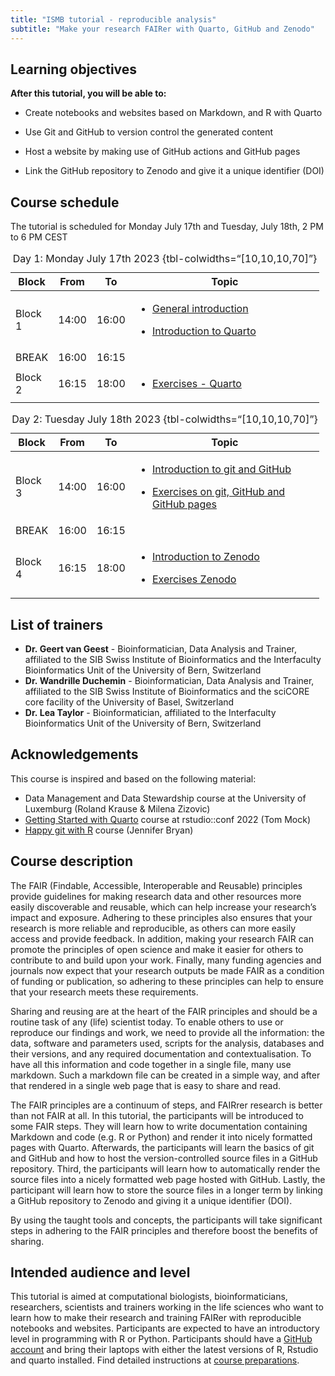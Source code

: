 ```yaml
---
title: "ISMB tutorial - reproducible analysis"
subtitle: "Make your research FAIRer with Quarto, GitHub and Zenodo"
---
```


::: callout-note
## Learning objectives

**After this tutorial, you will be able to:**

-   Create notebooks and websites based on Markdown, and R with Quarto

-   Use Git and GitHub to version control the generated content

-   Host a website by making use of GitHub actions and GitHub pages

-   Link the GitHub repository to Zenodo and give it a unique identifier (DOI)
:::

## Course schedule

The tutorial is scheduled for Monday July 17th and Tuesday, July 18th, 2 PM to 6 PM CEST

+---------+--------+--------+--------------------------------------------------------------------------+
| Block   | From   | To     | Topic                                                                    |
+=========+========+========+==========================================================================+
| Block 1 | 14:00  | 16:00  | -   [General introduction](slides/slides_introduction.html#/title-slide) |
|         |        |        |                                                                          |
|         |        |        | -   [Introduction to Quarto](slides/slides_quarto.html#/title-slide)     |
+---------+--------+--------+--------------------------------------------------------------------------+
| BREAK   | 16:00  | 16:15  |                                                                          |
+---------+--------+--------+--------------------------------------------------------------------------+
| Block 2 | 16:15  | 18:00  | -   [Exercises - Quarto](write_quarto.html)                              |
+---------+--------+--------+--------------------------------------------------------------------------+

: Day 1: Monday July 17th 2023 {tbl-colwidths="\[10,10,10,70\]"}

+---------+-------+-------+---------------------------------------------------------------------------+
| Block   | From  | To    | Topic                                                                     |
+=========+=======+=======+===========================================================================+
| Block 3 | 14:00 | 16:00 | -   [Introduction to git and GitHub](slides/slides_git.html#/title-slide) |
|         |       |       |                                                                           |
|         |       |       | -   [Exercises on git, GitHub and GitHub pages](git_pages_zenodo.html)    |
+---------+-------+-------+---------------------------------------------------------------------------+
| BREAK   | 16:00 | 16:15 |                                                                           |
+---------+-------+-------+---------------------------------------------------------------------------+
| Block 4 | 16:15 | 18:00 | -   [Introduction to Zenodo](slides/slides_zenodo.qmd)                    |
|         |       |       |                                                                           |
|         |       |       | -   [Exercises Zenodo](exercises_zenodo.qmd)                              |
+---------+-------+-------+---------------------------------------------------------------------------+

: Day 2: Tuesday July 18th 2023 {tbl-colwidths="\[10,10,10,70\]"}

## List of trainers

-   **Dr. Geert van Geest** - Bioinformatician, Data Analysis and Trainer, affiliated to the SIB Swiss Institute of Bioinformatics and the Interfaculty Bioinformatics Unit of the University of Bern, Switzerland
-   **Dr. Wandrille Duchemin** - Bioinformatician, Data Analysis and Trainer, affiliated to the SIB Swiss Institute of Bioinformatics and the sciCORE core facility of the University of Basel, Switzerland
-   **Dr. Lea Taylor** - Bioinformatician, affiliated to the Interfaculty Bioinformatics Unit of the University of Bern, Switzerland

## Acknowledgements

This course is inspired and based on the following material:

-   Data Management and Data Stewardship course at the University of Luxemburg (Roland Krause & Milena Zizovic)
-   [Getting Started with Quarto](https://rstudio-conf-2022.github.io/get-started-quarto/) course at rstudio::conf 2022 (Tom Mock)
-   [Happy git with R](https://happygitwithr.com/) course (Jennifer Bryan)

## Course description

The FAIR (Findable, Accessible, Interoperable and Reusable) principles provide guidelines for making research data and other resources more easily discoverable and reusable, which can help increase your research's impact and exposure. Adhering to these principles also ensures that your research is more reliable and reproducible, as others can more easily access and provide feedback. In addition, making your research FAIR can promote the principles of open science and make it easier for others to contribute to and build upon your work. Finally, many funding agencies and journals now expect that your research outputs be made FAIR as a condition of funding or publication, so adhering to these principles can help to ensure that your research meets these requirements.

Sharing and reusing are at the heart of the FAIR principles and should be a routine task of any (life) scientist today. To enable others to use or reproduce our findings and work, we need to provide all the information: the data, software and parameters used, scripts for the analysis, databases and their versions, and any required documentation and contextualisation. To have all this information and code together in a single file, many use markdown. Such a markdown file can be created in a simple way, and after that rendered in a single web page that is easy to share and read.

The FAIR principles are a continuum of steps, and FAIRrer research is better than not FAIR at all. In this tutorial, the participants will be introduced to some FAIR steps. They will learn how to write documentation containing Markdown and code (e.g. R or Python) and render it into nicely formatted pages with Quarto. Afterwards, the participants will learn the basics of git and GitHub and how to host the version-controlled source files in a GitHub repository. Third, the participants will learn how to automatically render the source files into a nicely formatted web page hosted with GitHub. Lastly, the participant will learn how to store the source files in a longer term by linking a GitHub repository to Zenodo and giving it a unique identifier (DOI).

By using the taught tools and concepts, the participants will take significant steps in adhering to the FAIR principles and therefore boost the benefits of sharing.

## Intended audience and level

This tutorial is aimed at computational biologists, bioinformaticians, researchers, scientists and trainers working in the life sciences who want to learn how to make their research and training FAIRer with reproducible notebooks and websites. Participants are expected to have an introductory level in programming with R or Python. Participants should have a [GitHub account](https://github.com/join) and bring their laptops with either the latest versions of R, Rstudio and quarto installed. Find detailed instructions at [course preparations](course_preparations.qmd).
